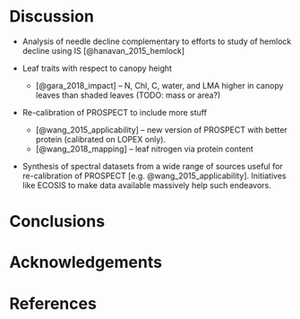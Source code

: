 # Discussion

- Analysis of needle decline complementary to efforts to study of hemlock decline using IS [@hanavan_2015_hemlock]

- Leaf traits with respect to canopy height
  - [@gara_2018_impact] -- N, Chl, C, water, and LMA higher in canopy leaves than shaded leaves (TODO: mass or area?)

- Re-calibration of PROSPECT to include more stuff
  - [@wang_2015_applicability] -- new version of PROSPECT with better protein (calibrated on LOPEX only).
  - [@wang_2018_mapping] -- leaf nitrogen via protein content

- Synthesis of spectral datasets from a wide range of sources useful for re-calibration of PROSPECT [e.g. @wang_2015_applicability].
  Initiatives like ECOSIS to make data available massively help such endeavors.

# Conclusions

# Acknowledgements

# References
